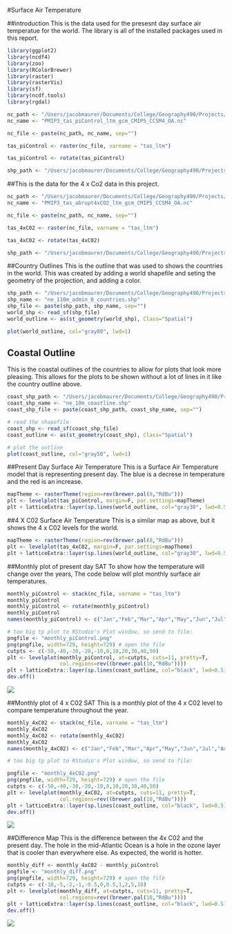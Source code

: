 #Surface Air Temperature

##introduction
This is the data used for the presesnt day surface air temperatue for the world. The library is all of the installed packages used in this report.
```r

library(ggplot2)
library(ncdf4)
library(zoo)
library(RColorBrewer)
library(raster)
library(rasterVis)
library(sf)
library(ncdf.tools)
library(rgdal)

nc_path <- "/Users/jacobmaurer/Documents/College/Geography490/Projects/geog490//"
nc_name <- "PMIP3_tas_piControl_ltm_gcm_CMIP5_CCSM4_OA.nc"

nc_file <- paste(nc_path, nc_name, sep="")

tas_piControl <- raster(nc_file, varname = "tas_ltm")

tas_piControl <- rotate(tas_piControl)

shp_path <- "/Users/jacobmaurer/Documents/College/Geography490/Projects/geog490//"
```


##This is the data for the 4 x Co2 data in this project.
```r

nc_path <- "/Users/jacobmaurer/Documents/College/Geography490/Projects/geog490//"
nc_name <- "PMIP3_tas_abrupt4xCO2_ltm_gcm_CMIP5_CCSM4_OA.nc"

nc_file <- paste(nc_path, nc_name, sep="")

tas_4xC02 <- raster(nc_file, varname = "tas_ltm")

tas_4xC02 <- rotate(tas_4xC02)

shp_path <- "/Users/jacobmaurer/Documents/College/Geography490/Projects/geog490//"
```


##Country Outlines
This is the outline that was used to shows the countries in the world. This was created by adding a world shapefile and seting the geometry of the projection, and adding a color. 
```r

shp_path <- "/Users/jacobmaurer/Documents/College/Geography490/Projects/geog490//"
shp_name <- "ne_110m_admin_0_countries.shp"
shp_file <- paste(shp_path, shp_name, sep="")
world_shp <- read_sf(shp_file)
world_outline <- as(st_geometry(world_shp), Class="Spatial")

plot(world_outline, col="gray80", lwd=1)
```



## Coastal Outline
This is the coastal outlines of the countries to allow for plots that look more pleasing. This allows for the plots to be shown without a lot of lines in it like the country outline above. 
```r

coast_shp_path <- "/Users/jacobmaurer/Documents/College/Geography490/Projects/geog490//"
coast_shp_name <- "ne_10m_coastline.shp"
coast_shp_file <- paste(coast_shp_path, coast_shp_name, sep="")

# read the shapefile
coast_shp <- read_sf(coast_shp_file)
coast_outline <- as(st_geometry(coast_shp), Class="Spatial")

# plot the outline
plot(coast_outline, col="gray50", lwd=1)
```


##Present Day Surface Air Temperature
This is a Surface Air Temperature model that is representing present day. The blue is a decrese in temperature and the red is an increase.
```r

mapTheme <- rasterTheme(region=rev(brewer.pal(8,"RdBu")))
plt <- levelplot(tas_piControl, margin=F, par.settings=mapTheme)
plt + latticeExtra::layer(sp.lines(world_outline, col="gray30", lwd=0.5))
```

##4 X C02 Surface Air Temperature
This is a similar map as above, but it shows the 4 x C02 levels for the world.
```r

mapTheme <- rasterTheme(region=rev(brewer.pal(8,"RdBu")))
plt <- levelplot(tas_4xC02, margin=F, par.settings=mapTheme)
plt + latticeExtra::layer(sp.lines(world_outline, col="gray30", lwd=0.5))
```

##Monthly plot of present day SAT
To show how the temperature will change over the years, The code below will plot monthly surface air temperatures.
```r

monthly_piControl <- stack(nc_file, varname = "tas_ltm")
monthly_piControl
monthly_piControl <- rotate(monthly_piControl)
monthly_piControl
names(monthly_piControl) <- c("Jan","Feb","Mar","Apr","May","Jun","Jul","Aug","Sep","Oct","Nov","Dec")

# too big tp plot to RStudio's Plot window, so send to file:
pngfile <- "monthly_piControl.png"
png(pngfile, width=729, height=729) # open the file
cutpts <- c(-50,-40,-30,-20,-10,0,10,20,30,40,50)
plt <- levelplot(monthly_piControl, at=cutpts, cuts=11, pretty=T, 
                 col.regions=rev((brewer.pal(10,"RdBu"))))
plt + latticeExtra::layer(sp.lines(coast_outline, col="black", lwd=0.5))
dev.off()
```


![](monthly_piControl.png)

##Monthly plot of 4 x C02 SAT
This is a monthly plot of the 4 x C02 level to compare temperature throughout the year. 
```r

monthly_4xC02 <- stack(nc_file, varname = "tas_ltm")
monthly_4xC02
monthly_4xC02 <- rotate(monthly_4xC02)
monthly_4xC02
names(monthly_4xC02) <- c("Jan","Feb","Mar","Apr","May","Jun","Jul","Aug","Sep","Oct","Nov","Dec")

# too big tp plot to RStudio's Plot window, so send to file:

pngfile <- "monthly_4xC02.png"
png(pngfile, width=729, height=729) # open the file
cutpts <- c(-50,-40,-30,-20,-10,0,10,20,30,40,50)
plt <- levelplot(monthly_4xC02, at=cutpts, cuts=11, pretty=T, 
                 col.regions=rev((brewer.pal(10,"RdBu"))))
plt + latticeExtra::layer(sp.lines(coast_outline, col="black", lwd=0.5))
dev.off()
```

![](monthly_4xC02.png)

##Difference Map
This is the difference between the 4x C02 and the present day. The hole in the mid-Atlantic Ocean is a hole in the ozone layer that is cooler than everywhere else. As expected, the world is hotter.
```r
monthly_diff <- monthly_4xC02 - monthly_piControl
pngfile <- "monthly_diff.png"
png(pngfile, width=729, height=729) # open the file
cutpts <- c(-10,-5,-2,-1,-0.5,0,0.5,1,2,5,10)
plt <- levelplot(monthly_diff, at=cutpts, cuts=11, pretty=T, 
                 col.regions=rev((brewer.pal(10,"RdBu"))))
plt + latticeExtra::layer(sp.lines(coast_outline, col="black", lwd=0.5))
dev.off()
```

![](monthly_diff.png)

